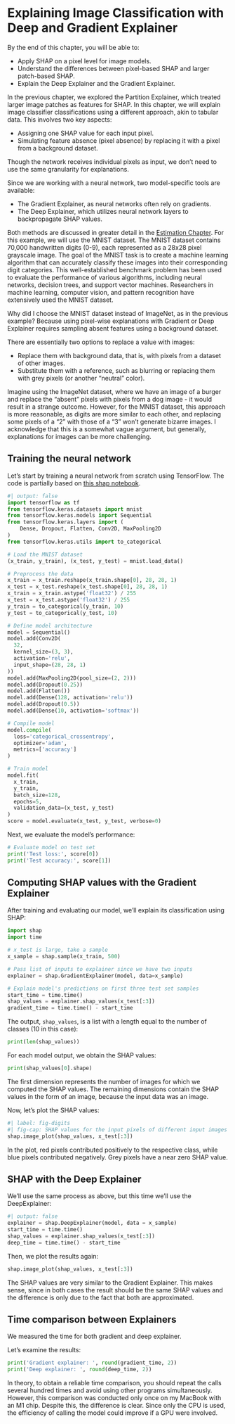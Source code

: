 # Explaining Image Classification with Deep and Gradient Explainer {#image-deep-explainer}


::: {.callout-tip appearance="simple"}

By the end of this chapter, you will be able to:

- Apply SHAP on a pixel level for image models.
- Understand the differences between pixel-based SHAP and larger patch-based SHAP.
- Explain the Deep Explainer and the Gradient Explainer.

:::

In the previous chapter, we explored the Partition Explainer, which treated larger image patches as features for SHAP.
In this chapter, we will explain image classifier classifications using a different approach, akin to tabular data.
This involves two key aspects:

- Assigning one SHAP value for each input pixel.
- Simulating feature absence (pixel absence) by replacing it with a pixel from a background dataset.

Though the network receives individual pixels as input, we don't need to use the same granularity for explanations.

Since we are working with a neural network, two model-specific tools are available:

- The Gradient Explainer, as neural networks often rely on gradients.
- The Deep Explainer, which utilizes neural network layers to backpropagate SHAP values.

Both methods are discussed in greater detail in the [Estimation Chapter](#estimation).
For this example, we will use the MNIST dataset.
The MNIST dataset contains 70,000 handwritten digits (0-9), each represented as a 28x28 pixel grayscale image.
The goal of the MNIST task is to create a machine learning algorithm that can accurately classify these images into their corresponding digit categories.
This well-established benchmark problem has been used to evaluate the performance of various algorithms, including neural networks, decision trees, and support vector machines.
Researchers in machine learning, computer vision, and pattern recognition have extensively used the MNIST dataset.

Why did I choose the MNIST dataset instead of ImageNet, as in the previous example?
Because using pixel-wise explanations with Gradient or Deep Explainer requires sampling absent features using a background dataset.

There are essentially two options to replace a value with images:

- Replace them with background data, that is, with pixels from a dataset of other images.
- Substitute them with a reference, such as blurring or replacing them with grey pixels (or another "neutral" color).

Imagine using the ImageNet dataset, where we have an image of a burger and replace the "absent" pixels with pixels from a dog image - it would result in a strange outcome.
However, for the MNIST dataset, this approach is more reasonable, as digits are more similar to each other, and replacing some pixels of a "2" with those of a "3" won't generate bizarre images.
I acknowledge that this is a somewhat vague argument, but generally, explanations for images can be more challenging.

## Training the neural network

Let's start by training a neural network from scratch using TensorFlow.
The code is partially based on [this shap notebook](https://shap.readthedocs.io/en/latest/example_notebooks/image_examples/image_classification/Multi-input%20Gradient%20Explainer%20MNIST%20Example.html).

```python
#| output: false
import tensorflow as tf
from tensorflow.keras.datasets import mnist
from tensorflow.keras.models import Sequential
from tensorflow.keras.layers import (
    Dense, Dropout, Flatten, Conv2D, MaxPooling2D
)
from tensorflow.keras.utils import to_categorical

# Load the MNIST dataset
(x_train, y_train), (x_test, y_test) = mnist.load_data()

# Preprocess the data
x_train = x_train.reshape(x_train.shape[0], 28, 28, 1)
x_test = x_test.reshape(x_test.shape[0], 28, 28, 1)
x_train = x_train.astype('float32') / 255
x_test = x_test.astype('float32') / 255
y_train = to_categorical(y_train, 10)
y_test = to_categorical(y_test, 10)

# Define model architecture
model = Sequential()
model.add(Conv2D(
  32,
  kernel_size=(3, 3),
  activation='relu',
  input_shape=(28, 28, 1)
))
model.add(MaxPooling2D(pool_size=(2, 2)))
model.add(Dropout(0.25))
model.add(Flatten())
model.add(Dense(128, activation='relu'))
model.add(Dropout(0.5))
model.add(Dense(10, activation='softmax'))

# Compile model
model.compile(
  loss='categorical_crossentropy',
  optimizer='adam',
  metrics=['accuracy']
)

# Train model
model.fit(
  x_train,
  y_train,
  batch_size=128,
  epochs=5,
  validation_data=(x_test, y_test)
)
score = model.evaluate(x_test, y_test, verbose=0)
```

Next, we evaluate the model's performance:

```python
# Evaluate model on test set
print('Test loss:', score[0])
print('Test accuracy:', score[1])
```

## Computing SHAP values with the Gradient Explainer

After training and evaluating our model, we'll explain its classification using SHAP:

```python
import shap
import time

# x_test is large, take a sample
x_sample = shap.sample(x_train, 500)

# Pass list of inputs to explainer since we have two inputs
explainer = shap.GradientExplainer(model, data=x_sample)

# Explain model's predictions on first three test set samples
start_time = time.time()
shap_values = explainer.shap_values(x_test[:3])
gradient_time = time.time() - start_time
```
The output, `shap_values`, is a list with a length equal to the number of classes (10 in this case):

```python
print(len(shap_values))
```

For each model output, we obtain the SHAP values:

```python
print(shap_values[0].shape)
```

The first dimension represents the number of images for which we computed the SHAP values.
The remaining dimensions contain the SHAP values in the form of an image, because the input data was an image.

Now, let's plot the SHAP values:

```python
#| label: fig-digits
#| fig-cap: SHAP values for the input pixels of different input images (one per row). First column shows input image, then each column shows the SHAP values for the classes from 1 to 9. 
shap.image_plot(shap_values, x_test[:3])
```

In the plot, red pixels contributed positively to the respective class, while blue pixels contributed negatively. Grey pixels have a near zero SHAP value.

## SHAP with the Deep Explainer

We'll use the same process as above, but this time we'll use the DeepExplainer:

```python
#| output: false
explainer = shap.DeepExplainer(model, data = x_sample)
start_time = time.time()
shap_values = explainer.shap_values(x_test[:3])
deep_time = time.time() - start_time
```

Then, we plot the results again:

```python
shap.image_plot(shap_values, x_test[:3])
```

The SHAP values are very similar to the Gradient Explainer.
This makes sense, since in both cases the result should be the same SHAP values and the difference is only due to the fact that both are approximated.

## Time comparison between Explainers

We measured the time for both gradient and deep explainer.

Let's examine the results:

```python
print('Gradient explainer: ', round(gradient_time, 2))
print('Deep explainer: ', round(deep_time, 2))
```

In theory, to obtain a reliable time comparison, you should repeat the calls several hundred times and avoid using other programs simultaneously.
However, this comparison was conducted only once on my MacBook with an M1 chip.
Despite this, the difference is clear.
Since only the CPU is used, the efficiency of calling the model could improve if a GPU were involved.
